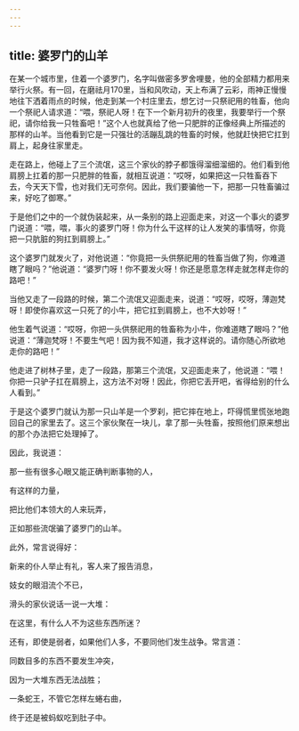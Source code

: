 ```yaml
---
---
---
```

title: 婆罗门的山羊
---




在某一个城市里，住着一个婆罗门，名字叫做密多罗舍哩曼，他的全部精力都用来举行火祭。有一回，在磨祛月170里，当和风吹动，天上布满了云彩，雨神正慢慢地往下洒着雨点的时候，他走到某一个村庄里去，想乞讨一只祭祀用的牲畜，他向一个祭祀人请求道：“喂，祭祀人呀！在下一个新月初升的夜里，我要举行一个祭祀，请你给我一只牲畜吧！”这个人也就真给了他一只肥胖的正像经典上所描述的那样的山羊。当他看到它是一只强壮的活蹦乱跳的牲畜的时候，他就赶快把它扛到肩上，起身往家里走。

走在路上，他碰上了三个流氓，这三个家伙的脖子都饿得溜细溜细的。他们看到他肩膀上扛着的那一只肥胖的牲畜，就相互说道：“哎呀，如果把这一只牲畜吞下去，今天天下雪，也对我们无可奈何。因此，我们要骗他一下，把那一只牲畜骗过来，好吃了御寒。”

于是他们之中的一个就伪装起来，从一条别的路上迎面走来，对这一个事火的婆罗门说道：“喂，喂，事火的婆罗门呀！你为什么干这样的让人发笑的事情呀，你竟把一只肮脏的狗扛到肩膀上。”

这个婆罗门就发火了，对他说道：“你竟把一头供祭祀用的牲畜当做了狗，你难道瞎了眼吗？”他说道：“婆罗门呀！你不要发火呀！你还是愿意怎样走就怎样走你的路吧！”

当他又走了一段路的时候，第二个流氓又迎面走来，说道：“哎呀，哎呀，薄迦梵呀！即使你喜欢这一只死了的小牛，把它扛到肩膀上，也不大妙呀！”

他生着气说道：“哎呀，你把一头供祭祀用的牲畜称为小牛，你难道瞎了眼吗？”他说道：“薄迦梵呀！不要生气吧！因为我不知道，我才这样说的。请你随心所欲地走你的路吧！”

他走进了树林子里，走了一段路，那第三个流氓，又迎面走来了，他说道：“喂！你把一只驴子扛在肩膀上，这方法不对呀！因此，你把它丢开吧，省得给别的什么人看到。”

于是这个婆罗门就认为那一只山羊是一个罗刹，把它摔在地上，吓得慌里慌张地跑回自己的家里去了。这三个家伙聚在一块儿，拿了那一头牲畜，按照他们原来想出的那个办法把它处理掉了。

因此，我说道：

那一些有很多心眼又能正确判断事物的人，

有这样的力量，

把比他们本领大的人来玩弄，

正如那些流氓骗了婆罗门的山羊。

此外，常言说得好：

新来的仆人举止有礼，客人来了报告消息，

妓女的眼泪流个不已，

滑头的家伙说话一说一大堆：

在这里，有什么人不为这些东西所迷？

还有，即使是弱者，如果他们人多，不要同他们发生战争。常言道：

同数目多的东西不要发生冲突，

因为一大堆东西无法战胜；

一条蛇王，不管它怎样左蜷右曲，

终于还是被蚂蚁吃到肚子中。